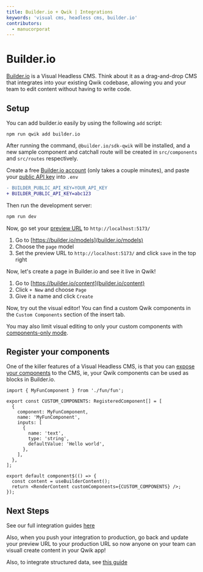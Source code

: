 ```yaml
---
title: Builder.io + Qwik | Integrations
keywords: 'visual cms, headless cms, builder.io'
contributors:
  - manucorporat
---
```


# Builder.io

[Builder.io](https://builder.io/) is a Visual Headless CMS. Think about it as a drag-and-drop CMS that integrates into your existing Qwik codebase, allowing you and your team to edit content without having to write code.

## Setup

You can add builder.io easily by using the following `add` script:

```shell
npm run qwik add builder.io
```

After running the command, `@builder.io/sdk-qwik` will be installed, and a new sample component and catchall route will be created in `src/components` and `src/routes` respectively.

Create a free [Builder.io account](https://builder.io/signup) (only takes a couple minutes), and paste your [public API key](https://www.builder.io/c/docs/using-your-api-key) into `.env`

```diff
- BUILDER_PUBLIC_API_KEY=YOUR_API_KEY
+ BUILDER_PUBLIC_API_KEY=abc123
```

Then run the development server:

```bash
npm run dev
```

Now, go set your [preview URL](https://www.builder.io/c/docs/guides/preview-url) to `http://localhost:5173/`

1. Go to [https://builder.io/models](builder.io/models)
2. Choose the `page` model
3. Set the preview URL to `http://localhost:5173/` and click `save` in the top right

Now, let's create a page in Builder.io and see it live in Qwik!

1. Go to [https://builder.io/content](builder.io/content)
2. Click `+ New` and choose `Page`
3. Give it a name and click `Create`

Now, try out the visual editor! You can find a custom Qwik components
in the `Custom Components` section of the insert tab.

You may also limit visual editing to only your custom components with [components-only mode](https://www.builder.io/c/docs/guides/components-only-mode).

## Register your components

One of the killer features of a Visual Headless CMS, is that you can [expose your components](https://www.builder.io/c/docs/custom-components-setup) to the CMS, ie, your Qwik components can be used as blocks in Builder.io.

```tsx
import { MyFunComponent } from './fun/fun';

export const CUSTOM_COMPONENTS: RegisteredComponent[] = [
  {
    component: MyFunComponent,
    name: 'MyFunComponent',
    inputs: [
      {
        name: 'text',
        type: 'string',
        defaultValue: 'Hello world',
      },
    ],
  },
];

export default component$(() => {
  const content = useBuilderContent();
  return <RenderContent customComponents={CUSTOM_COMPONENTS} />;
});
```

## Next Steps

See our full integration guides [here](https://www.builder.io/c/docs/developers)

Also, when you push your integration to production, go back and update your preview URL to your production URL so now anyone on your team can visuall create content in your Qwik app!

Also, to integrate structured data, see [this guide](https://www.builder.io/c/docs/integrate-cms-data)
